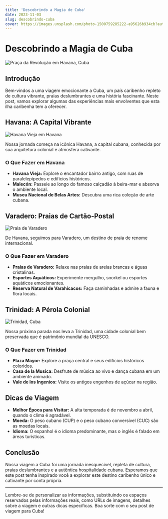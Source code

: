 ```yaml
---
title: 'Descobrindo a Magia de Cuba'
date: 2023-11-03
slug: descobrindo-cuba
cover: https://images.unsplash.com/photo-1500759285222-a95626b934cb?auto=format&fit=crop&q=80&w=2070&ixlib=rb-4.0.3&ixid=M3wxMjA3fDB8MHxwaG90by1wYWdlfHx8fGVufDB8fHx8fA%3D%3D
---
```


# Descobrindo a Magia de Cuba

![Praça da Revolução em Havana, Cuba](https://images.unsplash.com/photo-1500759285222-a95626b934cb?auto=format&fit=crop&q=80&w=2070&ixlib=rb-4.0.3&ixid=M3wxMjA3fDB8MHxwaG90by1wYWdlfHx8fGVufDB8fHx8fA%3D%3D)

## Introdução

Bem-vindos a uma viagem emocionante a Cuba, um país caribenho repleto de cultura vibrante, praias deslumbrantes e uma história fascinante. Neste post, vamos explorar algumas das experiências mais envolventes que esta ilha caribenha tem a oferecer.

## Havana: A Capital Vibrante

![Havana Vieja em Havana](https://images.unsplash.com/photo-1536686598161-1b946fd6dfcf?auto=format&fit=crop&q=80&w=2069&ixlib=rb-4.0.3&ixid=M3wxMjA3fDB8MHxwaG90by1wYWdlfHx8fGVufDB8fHx8fA%3D%3D)

Nossa jornada começa na icônica Havana, a capital cubana, conhecida por sua arquitetura colonial e atmosfera cativante.

### O Que Fazer em Havana

- **Havana Vieja:** Explore o encantador bairro antigo, com ruas de paralelepípedos e edifícios históricos.
- **Malecón:** Passeie ao longo do famoso calçadão à beira-mar e absorva o ambiente local.
- **Museu Nacional de Belas Artes:** Descubra uma rica coleção de arte cubana.

## Varadero: Praias de Cartão-Postal

![Praia de Varadero](https://images.unsplash.com/photo-1574436713488-0d99167108cf?auto=format&fit=crop&q=80&w=1935&ixlib=rb-4.0.3&ixid=M3wxMjA3fDB8MHxwaG90by1wYWdlfHx8fGVufDB8fHx8fA%3D%3D)

De Havana, seguimos para Varadero, um destino de praia de renome internacional.

### O Que Fazer em Varadero

- **Praias de Varadero:** Relaxe nas praias de areias brancas e águas cristalinas.
- **Esportes Aquáticos:** Experimente mergulho, snorkel ou esportes aquáticos emocionantes.
- **Reserva Natural de Varahicacos:** Faça caminhadas e admire a fauna e flora locais.

## Trinidad: A Pérola Colonial

![Trinidad, Cuba](https://images.unsplash.com/photo-1594005039392-53c38b667641?auto=format&fit=crop&q=80&w=1931&ixlib=rb-4.0.3&ixid=M3wxMjA3fDB8MHxwaG90by1wYWdlfHx8fGVufDB8fHx8fA%3D%3D)

Nossa próxima parada nos leva a Trinidad, uma cidade colonial bem preservada que é patrimônio mundial da UNESCO.

### O Que Fazer em Trinidad

- **Plaza Mayor:** Explore a praça central e seus edifícios históricos coloridos.
- **Casa de la Musica:** Desfrute de música ao vivo e dança cubana em um ambiente animado.
- **Vale de los Ingenios:** Visite os antigos engenhos de açúcar na região.

## Dicas de Viagem

- **Melhor Época para Visitar:** A alta temporada é de novembro a abril, quando o clima é agradável.
- **Moeda:** O peso cubano (CUP) e o peso cubano conversível (CUC) são as moedas locais.
- **Idioma:** O espanhol é o idioma predominante, mas o inglês é falado em áreas turísticas.

## Conclusão

Nossa viagem a Cuba foi uma jornada inesquecível, repleta de cultura, praias deslumbrantes e a autêntica hospitalidade cubana. Esperamos que este post tenha inspirado você a explorar este destino caribenho único e cativante por conta própria.

---

Lembre-se de personalizar as informações, substituindo os espaços reservados pelas informações reais, como URLs de imagens, detalhes sobre a viagem e outras dicas específicas. Boa sorte com o seu post de viagem para Cuba!

